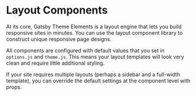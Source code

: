 # Layout Components

At its core, Gatsby Theme Elements is a layout engine that lets you build responsive sites in minutes. You can use the layout component library to construct unique responsive page designs.

All components are configured with default values that you set in `options.js` and `theme.js`. This means your layout templates will look very clean and require little additional styling.

If your site requires multiple layouts (perhaps a sidebar and a full-width template), you can override the default settings at the component level with props.
